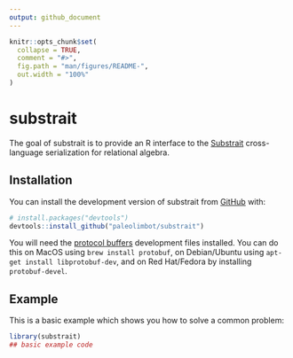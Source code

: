 ```yaml
---
output: github_document
---
```


<!-- README.md is generated from README.Rmd. Please edit that file -->

```r
knitr::opts_chunk$set(
  collapse = TRUE,
  comment = "#>",
  fig.path = "man/figures/README-",
  out.width = "100%"
)
```

# substrait

<!-- badges: start -->
<!-- badges: end -->

The goal of substrait is to provide an R interface to the [Substrait](https://substrait.io) cross-language serialization for relational algebra.

## Installation

You can install the development version of substrait from [GitHub](https://github.com/) with:

``` r
# install.packages("devtools")
devtools::install_github("paleolimbot/substrait")
```

You will need the [protocol buffers](https://developers.google.com/protocol-buffers) development files installed. You can do this on MacOS using `brew install protobuf`, on Debian/Ubuntu using `apt-get install libprotobuf-dev`, and on Red Hat/Fedora by installing `protobuf-devel`.

## Example

This is a basic example which shows you how to solve a common problem:

```r
library(substrait)
## basic example code
```
